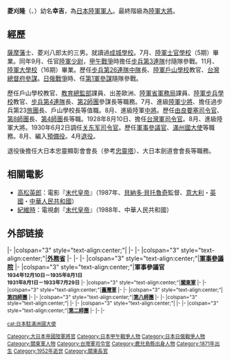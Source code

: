 {{Infobox President
|name=菱刈隆
| original_name =
| image = Takashi Hishikari.jpg
| caption = 
| country =[[日本帝國|日本帝國]]
| order   = 第14任
| term_start =1933年7月28日
| term_end  =1934年12月10日
| office   = 关东州厅长官
| vice_occupation=
| vice_president=
| predecessor   = [[武藤信义|武藤信义]]
| successor     = [[南次郎|南次郎]]
| office2        = 第8、11任[[关东军|关东军]]总司令
| term_start2   =1930年
| term_end2     =1931年
| predecessor2  = [[畑英太郎|畑英太郎]]
| successor2    = [[本庄繁|本庄繁]]
| term_start3   =1933年
| term_end3     =1934年
| predecessor3  = [[武藤信义|武藤信义]]（二次）
| successor3    = [[南次郎|南次郎]]
}}

'''菱刈隆'''（{{jpn|j=菱刈 隆|hg=ひしかり たかし|rm=Hishikari Takashi}}、{{bd|1871年|12月27日（明治4年11月16日） |1952年|7月31日}}）幼名'''幸吉'''，為[[大日本帝國陸軍|日本陸軍]][[軍人|軍人]]。最終階級為[[陸軍|陸軍]][[大將|大將]]。

==經歷==
[[薩摩藩|薩摩藩]]士、菱刈八郎太的三男。就讀過[[成城中學校・高等學校|成城學校]]。{{和暦|1894}}7月、[[日本陆军士官学校|陸軍士官學校]]（5期）畢業。同年9月、任官[[陸軍|陸軍]][[少尉|少尉]]，[[甲午戰爭|甲午戰爭]]時擔任[[步兵第3連隊|步兵第3連隊]]付隨隊參戰。{{和暦|1902}}11月、[[日本陸軍大學校|陸軍大學校]]（16期）畢業。歷任[[步兵第26連隊|步兵第26連隊]][[連|中隊]]長、[[陸軍戶山學校|陸軍戶山學校]]教官、[[台灣總督府|台灣總督府]][[參謀|參謀]]。[[日俄戰爭|日俄戰爭]]時、任[[第1軍_(日本陸軍)|第1軍]][[參謀|參謀]]隨隊參戰。

歷任戶山學校教官、[[教育總監部|教育總監部]]課員、出差歐洲、[[陸軍省|陸軍省]][[陸軍省#軍務局|軍務局]]課員、[[陸軍步兵學校_(日本)|陸軍步兵學校]]教官、[[步兵第4連隊|步兵第4連隊]]長、[[第2師團|第2師團]]參謀長等職務。{{和暦|1918}}7月、進級[[陸軍|陸軍]][[少將|少將]]、擔任過步兵第23[[旅|旅團]]長、戶山學校長等值職。{{和暦|1923}}8月、進級陸軍[[中將|中將]]。歷任[[由良要塞|由良要塞]][[司令官|司令官]]、[[第8師團|第8師團]]長、[[第4師團|第4師團]]長等職。1928年8月10日、擔任[[台灣軍司令官|台灣軍司令官]]。{{和暦|1929}}8月、進級陸軍大將。1930年6月2日調任[[关东军|关东军]][[司令官|司令官]]。歷任[[軍事參議院|軍事參議官]]、[[滿州國|滿州國]][[大使|大使]]等職務。{{和暦|1935}}8月、編入[[預備役|預備役]]。{{和暦|1941}}4月[[退伍軍人|退役]]。

退役後擔任大日本忠靈顯彰會會長（參考[[忠靈塔|忠靈塔]]）、大日本劍道會會長等職務。

== 相關電影 ==
* [[高松英郎|高松英郎]]：電影『[[末代皇帝_(电影)|末代皇帝]]』（1987年、[[貝納多·貝托魯奇|貝納多·貝托魯奇]]監督、[[意大利|意大利]]・[[英國|英國]]・[[中華人民共和國|中華人民共和國]]）
* [[紀維時|紀維時]]：電視劇『[[末代皇帝|末代皇帝]]』（1988年、中華人民共和國）

==外部链接==
{{start box}}
{{s-off}}
|-
|colspan="3" style="text-align:center;"|'''{{link-ja|關東廳|関東庁}}'''
|-
{{s-before|無<small>（上一相同頭銜：[[武藤信義|武藤信義]]）</small>}}
{{s-title|關東長官<br><small>1933年7月28日－1934年12月10日}}
{{s-after|[[南次郎|南次郎]]}}
|-
|colspan="3" style="text-align:center;"|'''[[日本外務省|外務省]]'''
|-
{{s-before|無<small>（上一相同頭銜：武藤信義）</small>}}
{{s-title|[[日本駐滿洲國大使列表|駐滿洲國特命全權大使]]<br><small>1933年7月28日－1934年12月10日}}
{{s-after|南次郎}}
|-
{{s-mil}}
|-
|colspan="3" style="text-align:center;"|'''[[軍事參議院_(日本)|軍事參議院]]'''
|-
|colspan="3" style="text-align:center;"|'''軍事參議官<br><small>1934年12月10日－1935年8月1日<br>1931年8月1日－1933年7月29日'''
|-
|colspan="3" style="text-align:center;"|'''[[關東軍|關東軍]]'''
|-
{{s-before|無<small>（上一相同頭銜：[[武藤信義|武藤信義]]）</small><br>無<small>（上一相同頭銜：{{link-ja|畑英太郎|畑英太郎}}）</small>}}
{{s-title|司令官<br><small>1933年7月28日－1934年12月10日<br>1930年6月3日－1931年8月1日}}
{{s-after|[[南次郎|南次郎]]<br>[[本庄繁|本庄繁]]}}
|-
|colspan="3" style="text-align:center;"|'''[[臺灣軍|臺灣軍]]'''
|-
{{s-before|[[田中國重|田中國重]]}}
{{s-title|司令官<br><small>1928年8月10日－1930年6月3日}}
{{s-after|[[渡邊鍍太郎|渡邊鍍太郎]]}}
|-
|colspan="3" style="text-align:center;"|'''[[第4師團_(日本陸軍)|第四師團]]'''
|-
{{s-before|{{link-ja|村岡長太郎|村岡長太郎}}}}
{{s-title|司令官<br><small>1927年8月26日－1928年8月10日}}
{{s-after|{{link-ja|林彌三吉|林弥三吉}}}}
|-
|colspan="3" style="text-align:center;"|'''[[第8師團_(日本陸軍)|第八師團]]'''
|-
{{s-before|{{link-ja|小野寺重太郎|小野寺重太郎}}}}
{{s-title|司令官<br><small>1924年2月4日－1927年8月26日}}
{{s-after|[[真崎甚三郎|真崎甚三郎]]}}
|-
|colspan="3" style="text-align:center;"|'''{{link-ja|由良要塞|由良要塞}}'''
|-
{{s-before|{{link-ja|井戸川辰三|井戸川辰三}}}}
{{s-title|司令官<br><small>1923年8月6日－1924年2月4日}}
{{s-after|{{link-ja|香椎秀一|香椎秀一}}}}
|-
|colspan="3" style="text-align:center;"|'''{{link-ja|教育總監部|教育総監部}}'''
|-
{{s-before|{{link-ja|山田良之助|山田良之助}}}}
{{s-title|{{link-ja|陸軍戸山学校|陸軍戸山学校}}長<br><small>1920年2月23日－1923年8月6日}}
{{s-after|[[白石通則|白石通則]]}}
|-
|colspan="3" style="text-align:center;"|'''[[第2師團_(日本陸軍)|第二師團]]'''
|-
{{s-before|{{link-ja|野澤悌吾|野沢悌吾}}}}
{{s-title|參謀長<br><small>1916年4月1日－1918年7月24日}}
{{s-after|佐藤信}}
|-
{{s-before|緒方多賀雄}}
{{s-title|連隊長<br><small>1914年8月10日－1916年4月1日}}
{{s-after|富田鶴之助}}
|-

{{日本陸軍大將}}
{{日本駐滿洲國大使}}
{{Authority control}}

{{DEFAULTSORT:Hishikari Takashi}}
[[Category:大日本帝國陸軍將官|Category:大日本帝國陸軍將官]]
[[Category:日本甲午戰爭人物|Category:日本甲午戰爭人物]]
[[Category:日本日俄戰爭人物|Category:日本日俄戰爭人物]]
[[Category:關東軍人物|Category:關東軍人物]]
[[Category:台灣軍司令官|Category:台灣軍司令官]]
[[Category:鹿兒島縣出身人物|Category:鹿兒島縣出身人物]]
[[Category:1871年出生|Category:1871年出生]]
[[Category:1952年逝世|Category:1952年逝世]]
[[cat:日本駐滿洲國大使|cat:日本駐滿洲國大使]]
[[Category:關東長官|Category:關東長官]]